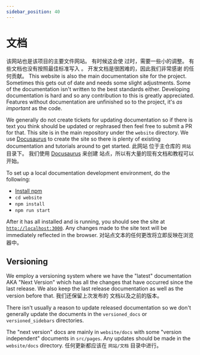 ```yaml
---
sidebar_position: 40
---
```


# 文档

该网站也是该项目的主要文件网站。 有时候这会使 过时，需要一些小的调整。 有些文档也没有按照最佳标准写入 。 开发文档是很困难的，因此我们非常感谢 的任何贡献。 This website is also the main documentation site for the project. Sometimes this gets out of date and needs some slight adjustments. Some of the documentation isn't written to the best standards either. Developing documentation is hard and so any contribution to this is greatly appreciated. Features without documentation are unfinished so to the project, it's *as important* as the code.

We generally do not create tickets for updating documentation so if there is text you think should be updated or rephrased then feel free to submit a PR for that. This site is in the main repository under the `website` directory. We use [Docusaurus](https://docusaurus.io/) to create the site so there is plenty of existing documentation and tutorials around to get started. 此网站 位于主仓库的 `网站` 目录下。 我们使用 [Docusaurus](https://docusaurus.io/) 来创建 站点，所以有大量的现有文档和教程可以开始。

To set up a local documentation development environment, do the following:

- [Install npm](https://docs.npmjs.com/cli/v8/configuring-npm/install)
- `cd website`
- `npm install`
- `npm run start`

After it has all installed and is running, you should see the site at [`http://localhost:3000`](http://localhost:3000). Any changes made to the site text will be immediately reflected in the browser. 对站点文本的任何更改将立即反映在浏览器中。

## Versioning

We employ a versioning system where we have the "latest" documentation AKA "Next Version" which has all the changes that have occurred since the last release. We also keep the last release documentation as well as the version before that. 我们还保留上次发布的 文档以及之前的版本。

There isn't usually a reason to update released documentation so we don't generally update the documents in the `versioned_docs` or `versioned_sidebars` directories.

The "next version" docs are mainly in `website/docs` with some "version independent" documents in `src/pages`. Any updates should be made in the `website/docs` directory. 任何更新都应该在 `网站/文档` 目录中进行。

